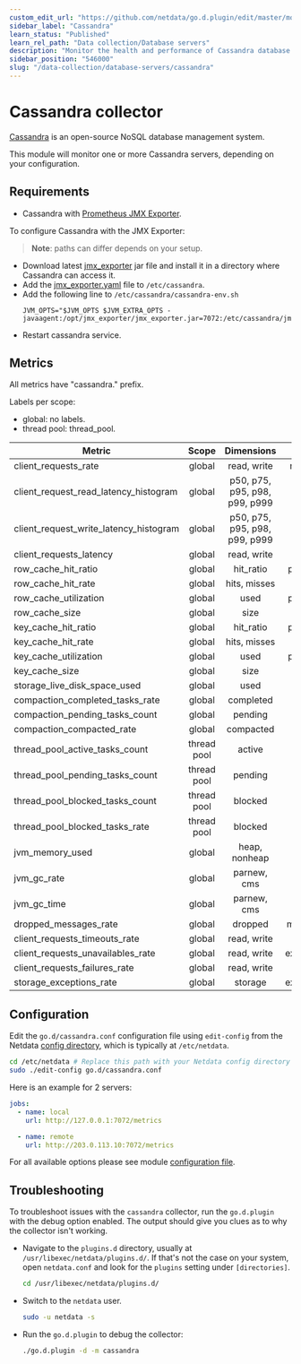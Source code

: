 ```yaml
---
custom_edit_url: "https://github.com/netdata/go.d.plugin/edit/master/modules/cassandra/README.md"
sidebar_label: "Cassandra"
learn_status: "Published"
learn_rel_path: "Data collection/Database servers"
description: "Monitor the health and performance of Cassandra database servers with zero configuration, per-second metric granularity, and interactive visualizations."
sidebar_position: "546000"
slug: "/data-collection/database-servers/cassandra"
---
```



# Cassandra collector

[Cassandra](https://cassandra.apache.org/_/index.html) is an open-source NoSQL database management system.

This module will monitor one or more Cassandra servers, depending on your configuration.

## Requirements

- Cassandra with [Prometheus JMX Exporter](https://github.com/prometheus/jmx_exporter).

To configure Cassandra with the JMX Exporter:

> **Note**: paths can differ depends on your setup.

- Download latest [jmx_exporter](https://repo1.maven.org/maven2/io/prometheus/jmx/jmx_prometheus_javaagent/) jar file
  and install it in a directory where Cassandra can access it.
- Add
  the [jmx_exporter.yaml](https://raw.githubusercontent.com/netdata/go.d.plugin/master/modules/cassandra/jmx_exporter.yaml)
  file to `/etc/cassandra`.
- Add the following line to `/etc/cassandra/cassandra-env.sh`
  ```
  JVM_OPTS="$JVM_OPTS $JVM_EXTRA_OPTS -javaagent:/opt/jmx_exporter/jmx_exporter.jar=7072:/etc/cassandra/jmx_exporter.yaml
  ```
- Restart cassandra service.

## Metrics

All metrics have "cassandra." prefix.

Labels per scope:

- global: no labels.
- thread pool: thread_pool.

| Metric                                 |    Scope    |          Dimensions           |    Units     |
|----------------------------------------|:-----------:|:-----------------------------:|:------------:|
| client_requests_rate                   |   global    |          read, write          |  requests/s  |
| client_request_read_latency_histogram  |   global    | p50, p75, p95, p98, p99, p999 |   seconds    |
| client_request_write_latency_histogram |   global    | p50, p75, p95, p98, p99, p999 |   seconds    |
| client_requests_latency                |   global    |          read, write          |   seconds    |
| row_cache_hit_ratio                    |   global    |           hit_ratio           |  percentage  |
| row_cache_hit_rate                     |   global    |         hits, misses          |   events/s   |
| row_cache_utilization                  |   global    |             used              |  percentage  |
| row_cache_size                         |   global    |             size              |    bytes     |
| key_cache_hit_ratio                    |   global    |           hit_ratio           |  percentage  |
| key_cache_hit_rate                     |   global    |         hits, misses          |   events/s   |
| key_cache_utilization                  |   global    |             used              |  percentage  |
| key_cache_size                         |   global    |             size              |    bytes     |
| storage_live_disk_space_used           |   global    |             used              |    bytes     |
| compaction_completed_tasks_rate        |   global    |           completed           |   tasks/s    |
| compaction_pending_tasks_count         |   global    |            pending            |    tasks     |
| compaction_compacted_rate              |   global    |           compacted           |   bytes/s    |
| thread_pool_active_tasks_count         | thread pool |            active             |    tasks     |
| thread_pool_pending_tasks_count        | thread pool |            pending            |    tasks     |
| thread_pool_blocked_tasks_count        | thread pool |            blocked            |    tasks     |
| thread_pool_blocked_tasks_rate         | thread pool |            blocked            |   tasks/s    |
| jvm_memory_used                        |   global    |         heap, nonheap         |    bytes     |
| jvm_gc_rate                            |   global    |          parnew, cms          |     gc/s     |
| jvm_gc_time                            |   global    |          parnew, cms          |   seconds    |
| dropped_messages_rate                  |   global    |            dropped            |  messages/s  |
| client_requests_timeouts_rate          |   global    |          read, write          |  timeout/s   |
| client_requests_unavailables_rate      |   global    |          read, write          | exceptions/s |
| client_requests_failures_rate          |   global    |          read, write          |  failures/s  |
| storage_exceptions_rate                |   global    |            storage            | exceptions/s |

## Configuration

Edit the `go.d/cassandra.conf` configuration file using `edit-config` from the
Netdata [config directory](/docs/typical-netdata-agent-configurations/configuration), which is typically at `/etc/netdata`.

```bash
cd /etc/netdata # Replace this path with your Netdata config directory
sudo ./edit-config go.d/cassandra.conf
```

Here is an example for 2 servers:

```yaml
jobs:
  - name: local
    url: http://127.0.0.1:7072/metrics

  - name: remote
    url: http://203.0.113.10:7072/metrics
```

For all available options please see
module [configuration file](https://github.com/netdata/go.d.plugin/blob/master/config/go.d/cassandra.conf).

## Troubleshooting

To troubleshoot issues with the `cassandra` collector, run the `go.d.plugin` with the debug option enabled. The output
should give you clues as to why the collector isn't working.

- Navigate to the `plugins.d` directory, usually at `/usr/libexec/netdata/plugins.d/`. If that's not the case on
  your system, open `netdata.conf` and look for the `plugins` setting under `[directories]`.

  ```bash
  cd /usr/libexec/netdata/plugins.d/
  ```

- Switch to the `netdata` user.

  ```bash
  sudo -u netdata -s
  ```

- Run the `go.d.plugin` to debug the collector:

  ```bash
  ./go.d.plugin -d -m cassandra
  ```
